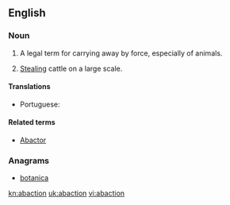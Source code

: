==English==

===Noun===
{{en-noun|-}}

# A legal term for carrying away by force, especially of animals.
# {{archaic}} [[stealing|Stealing]] cattle on a large scale.

====Translations====
{{trans-top|carrying away by force}}
* Portuguese: {{t+|pt|abigeato}}
{{trans-mid}}
{{trans-bottom}}

====Related terms====
* [[abactor|Abactor]]

===Anagrams===
* [[botanica#English|botanica]]

[[kn:abaction]]
[[uk:abaction]]
[[vi:abaction]]